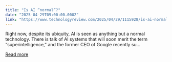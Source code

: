 ```yaml
---
title: "Is AI “normal”?"
date: "2025-04-29T09:00:00.000Z"
link: "https://www.technologyreview.com/2025/04/29/1115928/is-ai-normal/"
---
```


Right now, despite its ubiquity, AI is seen as anything but a normal technology. There is talk of AI systems that will soon merit the term “superintelligence,” and the former CEO of Google recently su...

[Read more](https://www.technologyreview.com/2025/04/29/1115928/is-ai-normal/)
